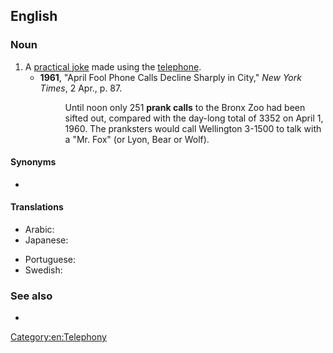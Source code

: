 ==English==

===Noun===
{{en-noun}}

# A [[practical joke]] made using the [[telephone]].
#* '''1961''', "April Fool Phone Calls Decline Sharply in City," ''New York Times'', 2 Apr., p. 87.
#*: Until noon only 251 '''prank calls''' to the Bronx Zoo had been sifted out, compared with the day-long total of 3352 on April 1, 1960. The pranksters would call Wellington 3-1500 to talk with a "Mr. Fox" (or Lyon, Bear or Wolf).

====Synonyms====
* {{l|en|crank call}}

====Translations====
{{trans-top|practical joke made using the telephone}}
* Arabic: {{t|ar|اِتِّصَال مَقْلَب|m}}
* Japanese: {{t|ja|悪戯電話|tr=いたずらでんわ, itazura denwa}}
{{trans-mid}}
* Portuguese: {{t+|pt|trote|m}}
* Swedish: {{t|sv|busringning|c}}
{{trans-bottom}}

===See also===
* {{l|en|nuisance call}}

[[Category:en:Telephony]]